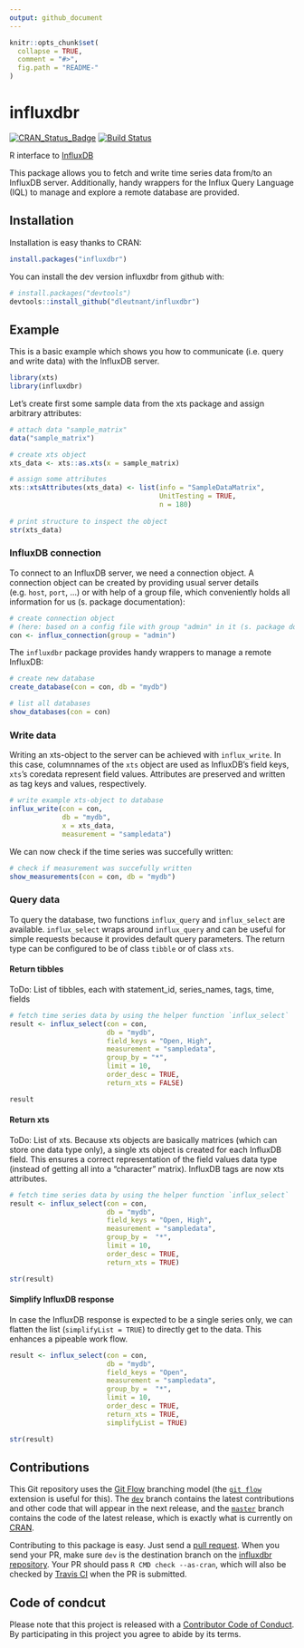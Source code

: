 ```yaml
---
output: github_document
---
```


<!-- README.md is generated from README.Rmd. Please edit that file -->

```r
knitr::opts_chunk$set(
  collapse = TRUE,
  comment = "#>",
  fig.path = "README-"
)
```

# influxdbr

[![CRAN_Status_Badge](http://www.r-pkg.org/badges/version/influxdbr)](https://cran.r-project.org/package=influxdbr) [![Build Status](https://travis-ci.org/dleutnant/influxdbr.svg?branch=master)](https://travis-ci.org/dleutnant/influxdbr)

R interface to [InfluxDB](https://docs.influxdata.com/influxdb)

This package allows you to fetch and write time series data from/to an InfluxDB server.
Additionally, handy wrappers for the Influx Query Language (IQL) to manage and explore a remote database are provided.

## Installation

Installation is easy thanks to CRAN:
``` r
install.packages("influxdbr")
```

You can install the dev version influxdbr from github with:
```r
# install.packages("devtools")
devtools::install_github("dleutnant/influxdbr")
```

## Example

This is a basic example which shows you how to communicate (i.e. query and write data)
with the InfluxDB server.

```r
library(xts)
library(influxdbr)
```

Let's create first some sample data from the xts package and assign arbitrary 
attributes:

```r
# attach data "sample_matrix"
data("sample_matrix")

# create xts object
xts_data <- xts::as.xts(x = sample_matrix)

# assign some attributes
xts::xtsAttributes(xts_data) <- list(info = "SampleDataMatrix",
                                     UnitTesting = TRUE, 
                                     n = 180)
                                     
# print structure to inspect the object
str(xts_data)
```

### InfluxDB connection

To connect to an InfluxDB server, we need a connection object. A connection object 
can be created by providing usual server details (e.g. `host`, `port`, ...) or with
help of a group file, which conveniently holds all information for us (s. package 
documentation):

```r
# create connection object 
# (here: based on a config file with group "admin" in it (s. package documentation))
con <- influx_connection(group = "admin")
```

The `influxdbr` package provides handy wrappers to manage a remote InfluxDB:

```r
# create new database
create_database(con = con, db = "mydb")

# list all databases
show_databases(con = con)
```

### Write data

Writing an xts-object to the server can be achieved with `influx_write`. In this 
case, columnnames of the `xts` object are used as InfluxDB's field keys,
`xts`'s coredata represent field values. Attributes are preserved and written
as tag keys and values, respectively.

```r
# write example xts-object to database
influx_write(con = con, 
             db = "mydb",
             x = xts_data, 
             measurement = "sampledata")
```

We can now check if the time series was succefully written:

```r
# check if measurement was succefully written
show_measurements(con = con, db = "mydb")
```

### Query data

To query the database, two functions `influx_query` and `influx_select` are available.
`influx_select` wraps around `influx_query` and can be useful for simple requests 
because it provides default query parameters. The return type can be configured 
to be of class `tibble` or of class `xts`.

#### Return tibbles

ToDo: List of tibbles, each with statement_id, series_names, tags, time, fields

```r
# fetch time series data by using the helper function `influx_select`
result <- influx_select(con = con, 
                        db = "mydb", 
                        field_keys = "Open, High", 
                        measurement = "sampledata",
                        group_by = "*",
                        limit = 10, 
                        order_desc = TRUE, 
                        return_xts = FALSE)

result
```

#### Return xts

ToDo: List of xts. Because xts objects are basically matrices (which can store one data type only), 
a single xts object is created for each InfluxDB field. This ensures a correct 
representation of the field values data type (instead of getting all into a "character" matrix).
InfluxDB tags are now xts attributes.

```r
# fetch time series data by using the helper function `influx_select`
result <- influx_select(con = con, 
                        db = "mydb", 
                        field_keys = "Open, High", 
                        measurement = "sampledata",
                        group_by =  "*",
                        limit = 10, 
                        order_desc = TRUE, 
                        return_xts = TRUE)

str(result)
```
#### Simplify InfluxDB response

In case the InfluxDB response is expected to be a single series only, 
we can flatten the list (`simplifyList = TRUE`) to directly get to the data.
This enhances a pipeable work flow.

```r
result <- influx_select(con = con, 
                        db = "mydb", 
                        field_keys = "Open", 
                        measurement = "sampledata",
                        group_by =  "*",
                        limit = 10, 
                        order_desc = TRUE, 
                        return_xts = TRUE, 
                        simplifyList = TRUE)

str(result)
```

## Contributions
This Git repository uses the [Git Flow](http://nvie.com/posts/a-successful-git-branching-model/) branching model (the [`git flow`](https://github.com/petervanderdoes/gitflow-avh) extension is useful for this). The [`dev`](https://github.com/dleutnant/influxdbr/tree/dev) branch contains the latest contributions and other code that will appear in the next release, and the [`master`](https://github.com/dleutnant/influxdbr) branch contains the code of the latest release, which is exactly what is currently on [CRAN](https://cran.r-project.org/package=influxdbr).

Contributing to this package is easy. Just send a [pull request](https://help.github.com/articles/using-pull-requests/). When you send your PR, make sure `dev` is the destination branch on the [influxdbr repository](https://github.com/dleutnant/influxdbr). Your PR should pass `R CMD check --as-cran`, which will also be checked by <a href="https://travis-ci.org/dleutnant/influxdbr">Travis CI</a> when the PR is submitted.

## Code of condcut
Please note that this project is released with a [Contributor Code of Conduct](CONDUCT.md). By participating in this project you agree to abide by its terms.
